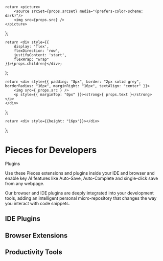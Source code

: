     return <picture>
        <source srcSet={props.srcset} media="(prefers-color-scheme: dark)"/>
        <img src={props.src} />
    </picture>
};

    return <div style={{
        display: 'flex',
        flexDirection: 'row',
        justifyContent: 'start',
        flexWrap: "wrap"
    }}>{props.children}</div>;
};

    return <div style={{ padding: "8px", border: "2px solid grey", borderRadius: "16px", marginRight: "16px", textAlign: "center" }}>
        <img src={ props.src } />
        <p style={{ marginTop: "0px" }}><strong>{ props.text }</strong></p>
    </div>
};

    return <div style={{height: "16px"}}></div>
};


# Pieces for Developers
<Heading type="h3">Plugins</Heading>


<HeaderImage src="/assets/headers/dark/plugin_header_landing.png"
             srcset="/assets/headers/light/plugin_header_landing.png"></HeaderImage>

Use these Pieces extensions and plugins inside your IDE and browser and enable key AI features like Auto-Save, Auto-Complete and single-click save from any webpage.

Our browser and IDE plugins are deeply integrated into your development tools, adding an intelligent personal micro-repository that changes the way you interact with code snippets.

## IDE Plugins

<GridFlexRow>
    <PluginButton src={"/assets/logos/vscode_logo.png"} text={"VS Code IDE"}></PluginButton>
    <PluginButton src={"/assets/logos/jetbrains_logo.png"} text={"Jetbrains IDE"}></PluginButton>
    <PluginButton src={"/assets/logos/ue_logo.png"} text={"UltraEdit IDE"}></PluginButton>
</GridFlexRow>

<Spacer></Spacer>

## Browser Extensions

<GridFlexRow>
    <PluginButton src={"/assets/logos/chrome_logo.png"} text={"Chrome"}></PluginButton>
    <PluginButton src={"/assets/logos/edge_logo.png"} text={"Edge"}></PluginButton>
</GridFlexRow>

<Spacer></Spacer>

## Productivity Tools

<GridFlexRow>
    <PluginButton src={"/assets/logos/github_logo.png"} text={"GitHub"}></PluginButton>
    <PluginButton src={"/assets/logos/teams_logo.png"} text={"Teams"}></PluginButton>
</GridFlexRow>


